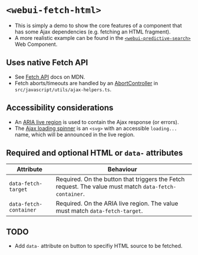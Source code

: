 
<Meta of={WebUIFetchHtml} />

# `<webui-fetch-html>`
- This is simply a demo to show the core features of a component that has some Ajax dependencies (e.g. fetching an HTML fragment).
- A more realistic example can be found in the [`<webui-predictive-search>`](/docs/web-components-or-custom-elements-webui-predictive-search--docs) Web Component.

<Canvas of={WebUIFetchHtml.WebUIFetchHtml} />

## Uses native Fetch API
- See [Fetch API](https://developer.mozilla.org/en-US/docs/Web/API/Fetch_API) docs on MDN.
- Fetch aborts/timeouts are handled by an [AbortController](https://developer.mozilla.org/en-US/docs/Web/API/AbortController) in `src/javascript/utils/ajax-helpers.ts`.

## Accessibility considerations
- An [ARIA live region](https://developer.mozilla.org/en-US/docs/Web/Accessibility/ARIA/ARIA_Live_Regions) is used to contain the Ajax response (or errors).
- The [Ajax loading spinner](/docs/components-ajax-spinner--docs) is an `<svg>` with an accessible `loading...` name, which will be announced in the live region.

## Required and optional HTML  or `data-` attributes

Attribute | Behaviour
--- | ---
`data-fetch-target` | Required. On the button that triggers the Fetch request. The value must match `data-fetch-container`.
`data-fetch-container` | Required. On the ARIA live region. The value must match `data-fetch-target`.

## TODO
- Add `data-` attribute on button to specifiy HTML source to be fetched.
